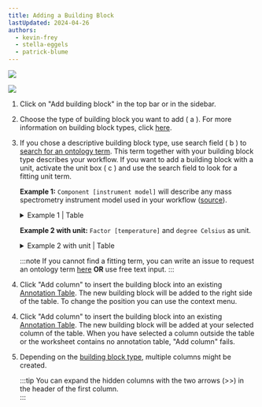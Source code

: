 ```yaml
---
title: Adding a Building Block
lastUpdated: 2024-04-26
authors: 
  - kevin-frey
  - stella-eggels
  - patrick-blume
---
```





<Json />
<Tabs syncKey="swateHost">
<TabItem label="Browser">

![](@images/swate/swate-alpha-add-building-block.png)

</TabItem>
<TabItem label="Excel">

![](@images/swate/swate-excel-add-building-block.png)

</TabItem>
</Tabs>

<Steps>

1. Click on "Add building block" in the top bar or in the sidebar.
2. Choose the type of building block you want to add ( a ). For more information on building block types, click [here](/nfdi4plants.knowledgebase/swate/building-blocks).
3. If you chose a descriptive building block type, use search field ( b ) to [search for an ontology term](/nfdi4plants.knowledgebase/swate/term-search). This term together with your building block type describes your workflow. If you want to add a building block with a unit, activate the unit box ( c ) and use the search field to look for a fitting unit term.
  
    **Example 1:** `Component [instrument model]` will describe any mass spectrometry instrument model used in your workflow ([source](http://www.ontobee.org/ontology/MS?iri=http://purl.obolibrary.org/obo/MS_1000031)).
        
    <details>
      <summary>Example 1 | Table</summary>
      <p>

      | Component [instrument model] 	| TSR (MS:1000031) 	| TAN (MS:1000031) 	|
      |------------------------------	|------------------------------	|------------------------------------	|

      </p>
    </details>

    **Example 2 with unit:** `Factor [temperature]` and `degree Celsius` as unit.

    <details>
      <summary>Example 2 with unit | Table</summary>
      <p>

      | Factor [temperature] 	| Unit 	| TSR (PATO:0000146) 	| TAN (PATO:0000146) 	|
      |----------------------	|------	|--------------------------------	|--------------------------------------	|

      </p>
    </details>

    :::note
    If you cannot find a fitting term, you can write an issue to request an ontology term [here](https://github.com/nfdi4plants/nfdi4plants_ontology/issues/new/choose) **OR** use free text input.
    :::
</Steps>

<Tabs syncKey="swateHost">
<TabItem label="Browser">

<Steps>

4. Click "Add column" to insert the building block into an existing [Annotation Table](/nfdi4plants.knowledgebase/swate/annotation-table). 
The new building block will be added to the right side of the table. To change the position you can use the context menu.

</Steps>

</TabItem>
<TabItem label="Excel">

<Steps>

4. Click "Add column" to insert the building block into an existing [Annotation Table](/nfdi4plants.knowledgebase/swate/annotation-table). 
The new building block will be added at your selected column of the table. 
When you have selected a column outside the table or the worksheet contains no annotation table, "Add column" fails.

</Steps>

</TabItem>
</Tabs>

<Steps>

5. Depending on the [building block type](/nfdi4plants.knowledgebase/swate/building-blocks), multiple columns might be created.

    :::tip
    You can expand the hidden columns with the two arrows (>>) in the header of the first column.   
    :::

</Steps>

